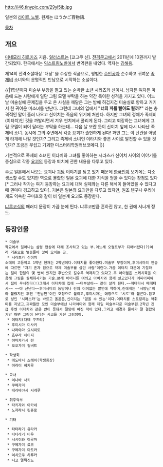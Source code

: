http://i46.tinypic.com/29yl5jb.jpg

일본의 [[라이트 노벨]]. 원제는 ほうかご百物語.

[[목차]]
== 개요 ==
[[미네모리 히로카즈]] 지음. [[일러스트]]는 [쿄고쿠 신]. 
[[전격문고]]에서 2011년에 10권까지 발간되었다. 한국에서는 [[익스트림노벨]]에서 번역판을 내었다. 역자는 [[김해용]].

제14회 전격소설대상 '대상' 을 수상한 작품으로, 평범한 [[주인공]]과 순수하고 귀여운 [[족제비]] 소녀와의 운명적인 만남으로 시작하는 소설이다.

{{|1학년이자 미술부 부장을 맡고 있는 순박한 소년 시라츠카 신이치. 남자든 여자든 마음에 드는 사람에게 일단 그림 모델 부탁을 하는 약간 특이한 성격을 가지고 있다. 어느날 미술실에 문제집을 두고 온 사실을 깨달은 그는 밤에 허겁지겁 미술실로 향하고 거기서 한 귀여운 미소녀를 만난다.
그런데 그녀의 입에서 '''"너의 피를 빨아도 될까?"''' 라는 충격적인 말이 흘러 나오고 신이치는 죽음의 위기에 처한다. 하지만 그녀의 정체가 족제비(이타치)인 것을 까발리면서 겨우 핀치에서 풀리게 된다. 그리고 퇴장하는 그녀에게 그림 모델이 되어 달라는 부탁을 하는데... 
다음 날 보란 듯이 신이치 앞에 다시 나타난 족제비 소녀. 동시에 그의 주변에서 각종 요괴가 출현하게 된다! 과연 그는 이 난관을 어떻게 타개해 나갈 것인가? 그리고 족제비 소녀인 이타치와 좋은 사이로 발전할 수 있을 것인가? 조금은 무섭고 기괴한 미스터리학원러브코메디.|}}

기본적으로 족제비 소녀인 이타치와 그녀를 좋아하는 시라츠카 신이치 사이의 이야기를 중심으로 각종 [[요괴]]의 등장과 퇴치에 관한 내용을 다루고 있다. 

주로 일본에서 나오는 요괴나 [[괴담]] 이야기를 담고 있기 때문에 [[한국인]]이 보기에는 다소 생소할 수도 있지만 역으로 몰랐던 일본 요괴에 대한 지식을 얻을 수 있다는 장점도 있다[* 그러나 작가는 여기 등장하는 요괴에 대해 실제와는 다른 해석이 들어있을 수 있다고 매 권마다 경고하고 있다]. 기본은 일본의 요괴만을 다루고 있지만, 원조 텐구나 우리에게도 익숙한 구미호와 같이 비 일본계 요괴도 등장한다. 

[[냐루코]]식의 패러디 문장이 가끔 눈에 띈다. 냐루코만큼 흔하진 않고, 한 권에 서너개 정도. 

== 등장인물 ==
 * 미술부
 학교에서 일어나는 심령 현상에 대해 조사하고 있는 부.어느새 오컬트부가 되어버렸다(?)여러 기준으로 별종들이 많이 모이는 곳.
  * 시라츠카 신이치
 소메이 고등학교 1학년 현재는 2학년이다.이타치를 좋아한다.미술부 부장이며,후미시마의 언급에 따르면 "자기 혼자 힘으로 약체 미술부를 살린 사람"이란다.가끔 이타치 때문에 기절하는 일이 한달의 몇 번씩 있지만 후반으로 갈수록 억제하고 있다고.주 아이템은 스케치북을 이용해 그림을 실체화시키는 기술.본래 어머니를 여의고 아버지와 함께 살고있다가 어찌어찌해서 집이 무너진다(!)그래서 이타치에 집에 ~~더부살이~~ 같이 살게 된다.~~메데타시 메데타시~~ ~~야 신난다~~후미시마의 농담이나 린의 어이없는 발언에 약하며,린에게는 '서방님'이라 불렸지만 후엔 '전남편'이란 호칭으로 불리고,후미시마는 애칭으로 '시로'라 불른다.참고로 성인 '시라츠카'는 바르고 올곧은,신이치는 '믿을 수 있는'이다.이타치를 스토킹하는 악취미를 지녔고,괴짜들만 모인 미술부에선 나라야마와 함께 제일 미술부다운 미술부원.2학년 진급 후엔 이타치와 같은 반이 못돼서 절망에 빠진 적이 있다.그리고 배경과 물체가 잘 결합되기만 하면 그림이 된다는 사고를 가진 그림쟁이.
  * 이타치(다테 쿠즈리)
  * 후미시마 미사키
  * 나라야마 요시히토
  * 호무라 세이지
  * 야마카가시 린
  * 오오가미 필버트
   
 * 학생회
  * 에도바시 쇼헤이(학생회장)
  * 아라이 히카루

 * 교사
  * 이나바 사키 
  * 쿠메가미 
  * 테라바야시 시게루

 * 취주악부
  * 타키자와 아카네
  * 노자라시 린쥬로


 * 기타

  * 타타라기 유타카
  * 타타라기 미우
  * 시시이와 아루마
  * 구메가미 료코
  * 구메가미 마도카
  * 이치모쿠 하루카
  * 니코 멜뤼진느
